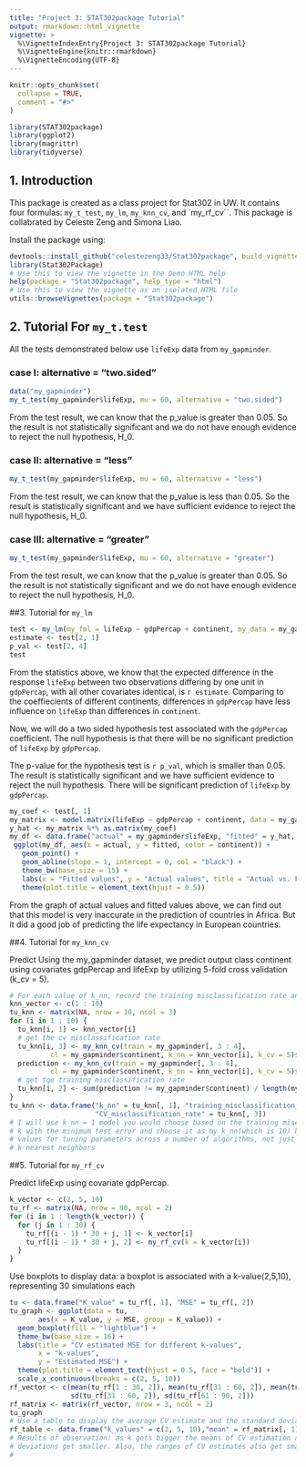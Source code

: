 ```yaml
---
title: "Project 3: STAT302package Tutorial"
output: rmarkdown::html_vignette
vignette: >
  %\VignetteIndexEntry{Project 3: STAT302package Tutorial}
  %\VignetteEngine{knitr::rmarkdown}
  %\VignetteEncoding{UTF-8}
---
```


```r
knitr::opts_chunk$set(
  collapse = TRUE,
  comment = "#>"
)
```

```r
library(STAT302package)
library(ggplot2)
library(magrittr)
library(tidyverse)
```
## 1. Introduction

This package is created as a class project for Stat302 in UW. It contains four formulas: `my_t_test`, `my_lm`, `my_knn_cv`, and `my_rf_cv``.
This package is collabrated by Celeste Zeng and Simona Liao.

Install the package using:
```r
devtools::install_github("celestezeng33/Stat302package", build_vignette = TRUE, build_opts = c())
library(Stat302Package)
# Use this to view the vignette in the Demo HTML help
help(package = "Stat302package", help_type = "html")
# Use this to view the vignette as an isolated HTML file
utils::browseVignettes(package = "Stat302package")
```

## 2. Tutorial For `my_t.test`
All the tests demonstrated below use `lifeExp` data from `my_gapminder`.

### case I: alternative = "two.sided"
  \begin{align}
  H_0: \mu &= 60,\\
  H_a: \mu &\neq 60.
  \end{align}
```r
data("my_gapminder")
my_t_test(my_gapminder$lifeExp, mu = 60, alternative = "two.sided")
```
From the test result, we can know that the p_value is greater than 0.05. So the result is not statistically significant and we do not have enough evidence to reject the null hypothesis, H_0.

### case II: alternative = "less"
  \begin{align}
  H_0: \mu &= 60,\\
  H_a: \mu &< 60.
  \end{align}
```r
my_t_test(my_gapminder$lifeExp, mu = 60, alternative = "less")
```
From the test result, we can know that the p_value is less than 0.05. So the result is statistically significant and we have sufficient evidence to reject the null hypothesis, H_0.

### case III: alternative = "greater"
  \begin{align}
  H_0: \mu &= 60,\\
  H_a: \mu &> 60.
  \end{align}
```r
my_t_test(my_gapminder$lifeExp, mu = 60, alternative = "greater")
```
From the test result, we can know that the p_value is greater than 0.05. So the result is not statistically significant and we do not have enough evidence to reject the null hypothesis, H_0.

##3. Tutorial for `my_lm`
```r
test <- my_lm(my_fml = lifeExp ~ gdpPercap + continent, my_data = my_gapminder)
estimate <- test[2, 1]
p_val <- test[2, 4]
test
```
From the statistics above, we know that the expected difference in the response `lifeExp` between two observations differing by one unit in `gdpPercap`, with all other covariates identical, is `r estimate`. Comparing to the coeffiecients of different continents, differences in `gdpPercap` have less influence on `lifeExp` than differences in `continent`.

Now, we will do a two sided hypothesis test associated with the `gdpPercap` coefficient. The null hypothesis is that there will be no significant prediction of `lifeExp` by `gdpPercap`.

  \begin{align}
  H_0: \beta &= 0,\\
  H_a: \beta &\neq 0.
  \end{align}

The p-value for the hypothesis test is `r p_val`, which is smaller than 0.05. The result is statistically significant and we have sufficient evidence to reject the null hypothesis. There will be significant prediction of `lifeExp` by `gdpPercap`.
  
```r
my_coef <- test[, 1]
my_matrix <- model.matrix(lifeExp ~ gdpPercap + continent, data = my_gapminder)
y_hat <- my_matrix %*% as.matrix(my_coef)
my_df <- data.frame("actual" = my_gapminder$lifeExp, "fitted" = y_hat, "continent" = my_gapminder$continent)
 ggplot(my_df, aes(x = actual, y = fitted, color = continent)) +
   geom_point() +
   geom_abline(slope = 1, intercept = 0, col = "black") + 
   theme_bw(base_size = 15) +
   labs(x = "Fitted values", y = "Actual values", title = "Actual vs. Fitted") + 
   theme(plot.title = element_text(hjust = 0.5))
```

From the graph of actual values and fitted values above, we can find out that this model is very inaccurate in the prediction of countries in Africa. But it did a good job of predicting the life expectancy in European countries.

##4. Tutorial for `my_knn_cv` 

Predict Using the my_gapminder dataset, we predict output class continent using covariates gdpPercap and lifeExp by utilizing 5-fold cross validation (k_cv = 5).
```r
# For each value of k_nn, record the training misclassification rate and the CV misclassification rate
knn_vector <- c(1 : 10)
tu_knn <- matrix(NA, nrow = 10, ncol = 3)
for (i in 1 : 10) {
  tu_knn[i, 1] <- knn_vector[i]
  # get the cv misclassification rate
  tu_knn[i, 3] <- my_knn_cv(train = my_gapminder[, 3 : 4], 
          cl = my_gapminder$continent, k_nn = knn_vector[i], k_cv = 5)$cv_err
  prediction <- my_knn_cv(train = my_gapminder[, 3 : 4], 
          cl = my_gapminder$continent, k_nn = knn_vector[i], k_cv = 5)$class
  # get tge training misclassification rate
  tu_knn[i, 2] <- sum(prediction != my_gapminder$continent) / length(my_gapminder$continent)
}
tu_knn <- data.frame("k_nn" = tu_knn[, 1], "training_misclassification_rate" = tu_knn[, 2], 
                     "CV_misclassification_rate" = tu_knn[, 3])
# I will use k_nn = 1 model you would choose based on the training misclassification rates; and I will use # k_nn = 10 based on the CV misclassification rates; I will use cross-validation to identify 
# k with the minimum test error and choose it as my k_nn(which is 10) because it is a great tool to choose 
# values for tuning parameters across a number of algorithms, not just 
# k-nearest neighbors

```

##5. Tutorial for `my_rf_cv`

Predict lifeExp using covariate gdpPercap.
```r
k_vector <- c(2, 5, 10)
tu_rf <- matrix(NA, nrow = 90, ncol = 2)
for (i in 1 : length(k_vector)) {
  for (j in 1 : 30) {
    tu_rf[(i - 1) * 30 + j, 1] <- k_vector[i]
    tu_rf[(i - 1) * 30 + j, 2] <- my_rf_cv(k = k_vector[i])
  }
}
```
Use boxplots to display data: a boxplot is associated with a k-value(2,5,10), representing 30 simulations each
```r
tu <- data.frame("K_value" = tu_rf[, 1], "MSE" = tu_rf[, 2])
tu_graph <- ggplot(data = tu,
       aes(x = K_value, y = MSE, group = K_value)) +
  geom_boxplot(fill = "lightblue") +
  theme_bw(base_size = 16) +
  labs(title = "CV estimated MSE for different k-values",
       x = "k-values",
       y = "Estimated MSE") + 
  theme(plot.title = element_text(hjust = 0.5, face = "bold")) +
  scale_x_continuous(breaks = c(2, 5, 10)) 
rf_vector <- c(mean(tu_rf[1 : 30, 2]), mean(tu_rf[31 : 60, 2]), mean(tu_rf[61 : 90, 2]), sd(tu_rf[1 : 30, 2]),
               sd(tu_rf[31 : 60, 2]), sd(tu_rf[61 : 90, 2]))
rf_matrix <- matrix(rf_vector, nrow = 3, ncol = 2)
tu_graph
# Use a table to display the average CV estimate and the standard deviation of the CV estimates across  k
rf_table <- data.frame("k_values" = c(2, 5, 10),"mean" = rf_matrix[, 1], "sd" = rf_matrix[, 2])
# Results of observation: as k gets bigger the means of CV estimation also get bigger, but the standard 
# deviations get smaller. Also, the ranges of CV estimates also get smaller as k gets bigger.
# 
```
